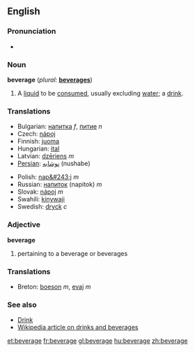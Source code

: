 ==English==
===Pronunciation===
*{{audio|en-us-beverage.ogg|Audio (US)}}

===Noun===
'''beverage'''  (''plural:'' '''[[beverages]]''')
# A [[liquid]] to be [[consumed]], usually excluding [[water]]; a [[drink]].

===Translations===
{{top}}
*Bulgarian: [[напитка]] ''f'', [[питие]] ''n''
*Czech: [[nápoj]] {{m}}
*Finnish: [[juoma]]
*Hungarian: [[ital]]
*Latvian: [[dzēriens]] ''m''
*[[Persian]]: [[نوشابه]] (nushabe)
{{mid}}
*Polish: [[nap&#243;j]] ''m''
*Russian: [[напиток]] (napitok) ''m''
*Slovak: [[nápoj]] ''m''
*Swahili: [[kinywaji]]
*Swedish: [[dryck]] ''c''
{{bottom}}

===Adjective===
'''beverage'''
# pertaining to a beverage or beverages
<!--Say what?  How 'bout an example please.-->

===Translations===
*Breton: [[boeson]] ''m'', [[evaj]] ''m''

===See also===
*[[Drink]]
*[[:w:Drink|Wikipedia article on drinks and beverages]]

[[et:beverage]]
[[fr:beverage]]
[[gl:beverage]]
[[hu:beverage]]
[[zh:beverage]]